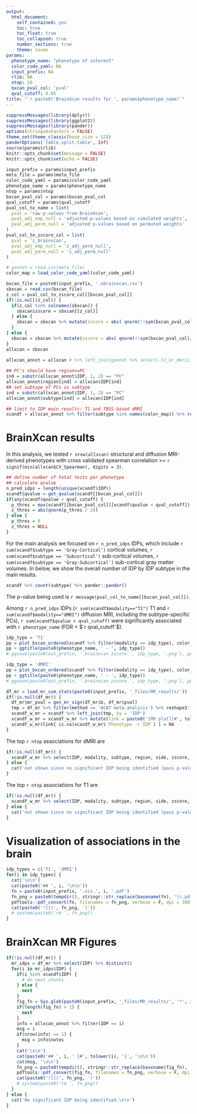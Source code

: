 ```yaml
---
output:
  html_document: 
    self_contained: yes
    toc: true
    toc_float: true
    toc_collapsed: true
    number_sections: true
    theme: cosmo
params:
  phenotype_name: "phenotype of interest"
  color_code_yaml: NA
  input_prefix: NA
  rlib: NA
  ntop: 10
  bxcan_pval_col: 'pval'
  qval_cutoff: 0.05
title: "`r paste0('BrainXcan results for ', params$phenotype_name)`"
---
```



```r
suppressMessages(library(dplyr))
suppressMessages(library(ggplot2))
suppressMessages(library(pander))
options(stringsAsFactors = FALSE)
theme_set(theme_classic(base_size = 12))
panderOptions('table.split.table', Inf)
source(params$rlib)
knitr::opts_chunk$set(message = FALSE)
knitr::opts_chunk$set(echo = FALSE)
```

```r
input_prefix = params$input_prefix
meta_file = params$meta_file
color_code_yaml = params$color_code_yaml
phenotype_name = params$phenotype_name
ntop = params$ntop
bxcan_pval_col = params$bxcan_pval_col
qval_cutoff = params$qval_cutoff
pval_col_to_name = list(
  pval = 'raw p-values from BrainXcan',
  pval_adj_emp_null = 'adjusted p-values based on simulated weights',
  pval_adj_perm_null = 'adjusted p-values based on permuted weights'
)
pval_col_to_zscore_col = list(
  pval = 'z_brainxcan',
  pval_adj_emp_null = 'z_adj_perm_null',
  pval_adj_perm_null = 'z_adj_perm_null'
)
```

```r
# gannot = read.csv(meta_file)
color_map = load_color_code_yaml(color_code_yaml)
```

```r
bxcan_file = paste0(input_prefix, '.sbrainxcan.csv')
sbxcan = read.csv(bxcan_file)
z_col = pval_col_to_zscore_col[[bxcan_pval_col]]
if(!is.null(z_col)) {
  if(z_col %in% colnames(sbxcan)) {
    sbxcan$zscore = sbxcan[[z_col]]
  } else {
    sbxcan = sbxcan %>% mutate(zscore = abs( qnorm(!!sym(bxcan_pval_col)/2) ) * sign(bhat))
  }
} else {
  sbxcan = sbxcan %>% mutate(zscore = abs( qnorm(!!sym(bxcan_pval_col)/2) ) * sign(bhat))
}
allxcan = sbxcan
```

```r
allxcan_annot = allxcan # %>% left_join(gannot %>% select(-t1_or_dmri), by = "IDP") 
  
## PC's should have region==PC
ind = substr(allxcan_annot$IDP, 1, 2) == "PC"
allxcan_annot$region[ind] = allxcan$IDP[ind]
## set subtype of PCs as subtype
ind = substr(allxcan_annot$IDP, 1, 2) == "PC"
allxcan_annot$subtype[ind] = allxcan$IDP[ind]

## limit to IDP main results: T1 and TBSS-based dMRI
xcandf = allxcan_annot %>% filter(subtype %in% names(color_map)) %>% rename(side = left_or_right)
```


# BrainXcan results 

In this analysis, we tested `r nrow(allxcan)` structural and diffusion MRI-derived phenotypes with cross validated spearman correlation >= `r signif(min(allxcan$CV_Spearman), digits = 3)`.

<!--- 
```r
## define number of total tests per phenotype to be used for bonferroni correction
n_pred_idps = length(unique(xcandf$IDP))
p_thres = 0.05 / n_pred_idps
z_thres = abs(qnorm(p_thres / 2))
``` 
-->

```r
## define number of total tests per phenotype 
## calculate qvalue
n_pred_idps = length(unique(xcandf$IDP))
xcandf$qvalue = get_qvalue(xcandf[[bxcan_pval_col]])
if(any(xcandf$qvalue < qval_cutoff) {
  p_thres = max(xcandf[[bxcan_pval_col]][xcandf$qvalue < qval_cutoff])
  z_thres = abs(qnorm(p_thres / 2))
} else {
  p_thres = 0
  z_thres = NULL
}

``` 

For the main analysis we focused on `r n_pred_idps` IDPs, which include `r sum(xcandf$subtype == 'Gray-Cortical')` cortical volumes, `r sum(xcandf$subtype == 'Subcortical')` sub-cortical volumes, `r sum(xcandf$subtype == 'Gray-Subcortical')` sub-cortical gray matter volumes.
In below, we show the overall number of IDP by IDP subtype in the main results.

```r
xcandf %>% count(subtype) %>% pander::pander()
```

The p-value being used is `r message(pval_col_to_name[[bxcan_pval_col]])`.

Among `r n_pred_idps` IDPs (`r sum(xcandf$modality=="T1")` T1 and `r sum(xcandf$modality=="dMRI")` diffusion MRI, including the subtype-specific PCs), `r sum(xcandf$qvalue < qval_cutoff)` were significantly associated with `r phenotype_name` (FDR < $`r qval_cutoff`$). 

 
```r
idp_type = 'T1'
pp = plot_bxcan_ordered(xcandf %>% filter(modality == idp_type), color_map, z_thres)
pp + ggtitle(paste0(phenotype_name, ' - ', idp_type))
# ggsave(paste0(out_prefix, '.brainxcan_zscore.', idp_type, '.png'), pp, height = 6, width = 8)
```

```r
idp_type = 'dMRI'
pp = plot_bxcan_ordered(xcandf %>% filter(modality == idp_type), color_map, z_thres)
pp + ggtitle(paste0(phenotype_name, ' - ', idp_type))
# ggsave(paste0(out_prefix, '.brainxcan_zscore.', idp_type, '.png'), pp, height = 6, width = 8)
``` 


<!--- 
```r
idp_type = 'T1'
pp = plot_bxcan_ordered_heatmap(xcandf %>% filter(modality == idp_type), color_map, z_thres)
pp + ggtitle(paste0(phenotype_name, ' - ', idp_type)) +
  theme(axis.text.x = element_text(angle = 90, hjust = 1, vjust = 0.5))
# ggsave(glue::glue('{outdir}/{phenotype_name}.{idp_type}.png'), width = 6, height = 14)
```

```r
idp_type = 'dMRI'
pp = plot_bxcan_ordered_heatmap(xcandf %>% filter(modality == idp_type), color_map, z_thres)
pp + ggtitle(paste0(phenotype_name, ' - ', idp_type))
# ggsave(glue::glue('{outdir}/{phenotype_name}.{idp_type}.png'), width = 6, height = 12)
```
-->


```r
df_mr = load_mr_sum_stats(paste0(input_prefix, '_files/MR_results/'))
if(!is.null(df_mr)) {
  df_mr$mr_pval = gen_mr_sign(df_mr$b, df_mr$pval)
  tmp = df_mr %>% filter(method == 'ACAT meta-analysis') %>% reshape2::dcast(IDP ~ direction, value.var = 'pval')
  xcandf_w_mr = xcandf %>% left_join(tmp, by = 'IDP') 
  xcandf_w_mr = xcandf_w_mr %>% mutate(link = paste0('[MR plot](#', tolower(IDP), ')'))
  xcandf_w_mr$link[ is.na(xcandf_w_mr$`Phenotype -> IDP`) ] = NA
}
```

The top `r ntop` associations for dMRI are 
```r
if(!is.null(df_mr)) {
  xcandf_w_mr %>% select(IDP, modality, subtype, region, side, zscore, qvalue), `IDP -> Phenotype`, `Phenotype -> IDP`, link) %>% filter(qvalue < qval_cutoff) %>% filter(modality == "dMRI") %>% arrange(qvalue) %>% select(-modality) %>% head(ntop) %>% pander
} else {
  cat('not shown since no significant IDP being identified (pass p-value cutoff).\n\n')
}
```

The top `r ntop` associations for T1 are 
```r
if(!is.null(df_mr)) {
  xcandf_w_mr %>% select(IDP, modality, subtype, region, side, zscore, qvalue), `IDP -> Phenotype`, `Phenotype -> IDP`, link) %>% filter(qvalue < qval_cutoff) %>% filter(modality == "T1") %>% arrange(qvalue) %>% select(-modality) %>% head(ntop) %>% pander
} else {
  cat('not shown since no significant IDP being identified (pass p-value cutoff).\n\n')
}
```

# Visualization of associations in the brain

```r
idp_types = c('T1', 'dMRI')
for(i in idp_types) {
  cat('\n\n')
  cat(paste0('## ', i, '\n\n'))
  fn = paste0(input_prefix, '.vis.', i, '.pdf')
  fn_png = paste0(tempdir(), stringr::str_replace(basename(fn), '\\.pdf', '\\.png'))
  pdftools::pdf_convert(fn, filenames = fn_png, verbose = F, dpi = 300)
  cat(paste0('![](', fn_png, ')'))
  # system(paste0('rm ', fn_png))
}
```

# BrainXcan MR Figures

```r
if(!is.null(df_mr)) {
  mr_idps = df_mr %>% select(IDP) %>% distinct()
  for(i in mr_idps$IDP) {
    if(i %in% xcandf$IDP) {
      # do next chunks
    } else {
      next
    }
    fig_fn = Sys.glob(paste0(input_prefix, '_files/MR_results/', '*', i, '.MR_vis.pdf'))
    if(length(fig_fn) > 1) {
      next
    }
    info = allxcan_annot %>% filter(IDP == i)
    msg = i
    if(nrow(info) == 1) {
      msg = info$notes
    }
    cat('\n\n')
    cat(paste0('## ', i, ' {#', tolower(i), '}', '\n\n'))
    cat(msg, '\n\n')
    fn_png = paste0(tempdir(), stringr::str_replace(basename(fig_fn), '\\.pdf', '\\.png'))
    pdftools::pdf_convert(fig_fn, filenames = fn_png, verbose = F, dpi = 200)
    cat(paste0('![](', fn_png, ')'))
    # system(paste0('rm ', fn_png))
  }
} else {
  cat('No significant IDP being identified.\n\n')
}
```
